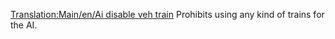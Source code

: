 [[Translation:Main/en/Ai disable veh train]]
{{en/-}}
Prohibits using any kind of trains for the AI.